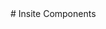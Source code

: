 
<Meta title="Insite" />

<div className="sb-container">
  <div className="sb-section-title">
  # Insite Components
  </div>
</div>

<style>
  {`
  .sb-container {
    margin-bottom: 48px;
  }

 
  .sb-section-title {
    margin-bottom: 32px;
  }

 
  `}
</style>
